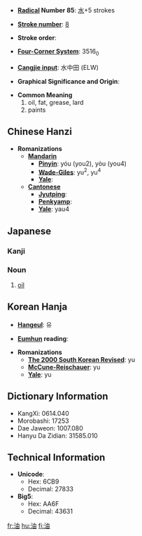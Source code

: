 * '''[[Wiktionary:Chinese radical index| Radical]] Number 85''': [[Wiktionary:Chinese radical index 水|水]]+5 strokes

* '''[[Wiktionary:Chinese total strokes index|Stroke number]]''': [[Wiktionary:Chinese total strokes index 8|8]]

* '''Stroke order''': 

* '''[[Wiktionary:Chinese four corner index|Four-Corner System]]''': 3516<sub>0</sub>

* '''[[Wiktionary:Chinese Cangjie index|Cangjie input]]''': 水中田 (ELW)

* '''Graphical Significance and Origin''': 

* '''Common Meaning'''
*#oil, fat, grease, lard
*# paints

== Chinese Hanzi ==

* '''Romanizations'''
** '''[[Mandarin]]'''
*** '''[[Pinyin]]''': yóu (you2), yòu (you4)
*** '''[[Wade-Giles]]''': yu<sup>2</sup>, yu<sup>4</sup>
*** '''[[Yale]]''': 
** '''[[Cantonese]]'''
*** '''[[Jyutping]]''':
*** '''[[Penkyamp]]''': 
*** '''[[Yale]]''': yau4

== Japanese ==
===Kanji===
{{kanji
|[[ゆ]] ([[yu]]), [[ゆう]] ([[yū]])
|[[あぶら]] ([[abura]])}}
===Noun===
{{janoun|あぶら|abura}}
# [[oil]]

== Korean Hanja ==

* '''[[Hangeul]]''': 유

* '''[[Eumhun]] reading''': 

* '''Romanizations'''
** '''[[The 2000 South Korean Revised Romanization|The 2000 South Korean Revised]]''': yu
** '''[[McCune-Reischauer]]''': yu
** '''[[Yale]]''': yu

== Dictionary Information ==

* KangXi: 0614.040
* Morobashi: 17253
* Dae Jaweon: 1007.080
* Hanyu Da Zidian: 31585.010

== Technical Information ==

* '''Unicode''':
** Hex: 6CB9
** Decimal: 27833
* '''Big5''':
** Hex: AA6F
** Decimal: 43631

[[fr:油]]
[[hu:油]]
[[fi:油]]